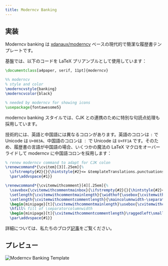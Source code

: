 ```yaml
---
title: Moderncv Banking
---
```


## 実装

Moderncv banking は [xdanaux/moderncv](https://github.com/xdanaux/moderncv) ベースの現代的で簡潔な履歴書テンプレートです。

基盤では、以下のコードを LaTeX プリアンブルとして使用しています：

```latex lineNumbers
\documentclass[a4paper, serif, 11pt]{moderncv}

%% moderncv
% style and color
\moderncvstyle{banking}
\moderncvcolor{black}

% needed by moderncv for showing icons
\usepackage{fontawesome5}
```

moderncv banking スタイルでは、CJK との連携のために特別な句読点処理も採用しています。

技術的には、英語と中国語には異なるコロンがあります。英語のコロンは `:` で Unicode は `U+003A`、中国語のコロンは `：` で Unicode は `U+FF1A` です。そのため、履歴書の言語が中国語の場合、いくつかの魔法の LaTeX マクロをオーバーライドして moderncv に中国語コロンを採用します：

```latex lineNumbers
% renew moderncv command to adapt for CJK colon
\renewcommand*{\cvitem}[3][.25em]{%
  \ifstrempty{#2}{}{\hintstyle{#2}<= &templateTranslations.punctuations.Colon =>}{#3}%
  \par\addvspace{#1}}

\renewcommand*{\cvitemwithcomment}[4][.25em]{%
  \savebox{\cvitemwithcommentmainbox}{\ifstrempty{#2}{}{\hintstyle{#2}<= &templateTranslations.punctuations.Colon =>}#3}%
  \setlength{\cvitemwithcommentmainlength}{\widthof{\usebox{\cvitemwithcommentmainbox}}}%
  \setlength{\cvitemwithcommentcommentlength}{\maincolumnwidth-\separatorcolumnwidth-\cvitemwithcommentmainlength}%
  \begin{minipage}[t]{\cvitemwithcommentmainlength}\usebox{\cvitemwithcommentmainbox}\end{minipage}%
  \hfill% fill of \separatorcolumnwidth
  \begin{minipage}[t]{\cvitemwithcommentcommentlength}\raggedleft\small\itshape#4\end{minipage}%
  \par\addvspace{#1}}
```

詳細については、私たちのブログ[記事](https://blog.ppresume.com/posts/multi-languagues-support#colon)をご覧ください。

## プレビュー

![Moderncv Banking Template](/static/images/docs/layout/templates/moderncv-banking-template.png)
